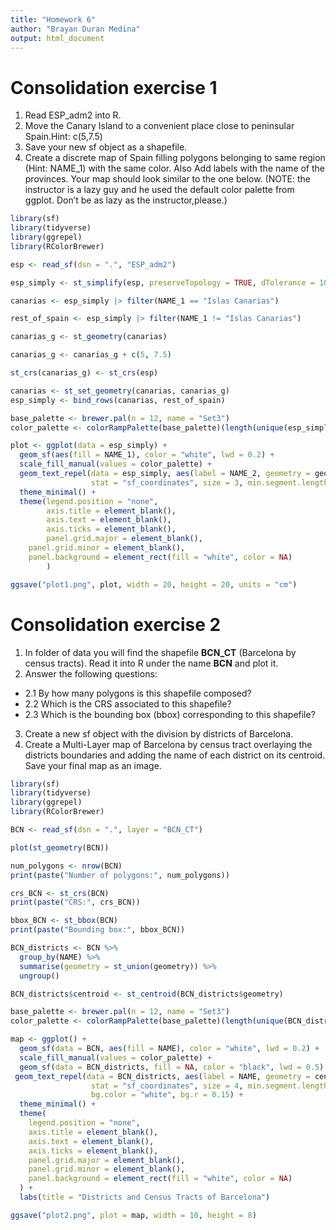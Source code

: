 ```yaml
---
title: "Homework 6"
author: "Brayan Duran Medina"
output: html_document
---
```


# Consolidation exercise 1 ########

1. Read ESP_adm2 into R. 
2. Move the Canary Island to a convenient place close to peninsular Spain.Hint: c(5,7.5) 
3. Save your new sf object as a shapefile.
3. Create a discrete map of Spain filling polygons belonging to same region 
(Hint: NAME_1) with the same color. Also Add labels with the name of the provinces. 
Your map should look similar to the one below. (NOTE: the instructor is a lazy 
guy and he used the default color palette from ggplot. Don't be as lazy as the 
instructor,please.)

```r
library(sf)
library(tidyverse)
library(ggrepel)
library(RColorBrewer)

esp <- read_sf(dsn = ".", "ESP_adm2")

esp_simply <- st_simplify(esp, preserveTopology = TRUE, dTolerance = 1000)

canarias <- esp_simply |> filter(NAME_1 == "Islas Canarias")

rest_of_spain <- esp_simply |> filter(NAME_1 != "Islas Canarias")

canarias_g <- st_geometry(canarias)

canarias_g <- canarias_g + c(5, 7.5)

st_crs(canarias_g) <- st_crs(esp)

canarias <- st_set_geometry(canarias, canarias_g)
esp_simply <- bind_rows(canarias, rest_of_spain)

base_palette <- brewer.pal(n = 12, name = "Set3")
color_palette <- colorRampPalette(base_palette)(length(unique(esp_simply$NAME_1)))

plot <- ggplot(data = esp_simply) +
  geom_sf(aes(fill = NAME_1), color = "white", lwd = 0.2) +
  scale_fill_manual(values = color_palette) +
  geom_text_repel(data = esp_simply, aes(label = NAME_2, geometry = geometry),
                  stat = "sf_coordinates", size = 3, min.segment.length = 0) +
  theme_minimal() +
  theme(legend.position = "none", 
        axis.title = element_blank(), 
        axis.text = element_blank(), 
        axis.ticks = element_blank(),
        panel.grid.major = element_blank(), 
    panel.grid.minor = element_blank(),
    panel.background = element_rect(fill = "white", color = NA) 
        )

ggsave("plot1.png", plot, width = 20, height = 20, units = "cm")
```

# Consolidation exercise 2 #######
1. In folder of data you will find the shapefile **BCN_CT** (Barcelona by census tracts). Read it into R under the name **BCN** and plot it. 
2. Answer the following questions: 
  + 2.1 By how many polygons is this shapefile composed?
  + 2.2 Which is the CRS associated to this shapefile? 
  + 2.3 Which is the bounding box (bbox) corresponding to this shapefile? 
3. Create a new sf object with the division by districts of Barcelona. 
4. Create a Multi-Layer map of Barcelona by census tract overlaying the districts boundaries and adding the name of each district on its centroid. Save your final map as an image. 

```r
library(sf)
library(tidyverse)
library(ggrepel)
library(RColorBrewer)

BCN <- read_sf(dsn = ".", layer = "BCN_CT")

plot(st_geometry(BCN))

num_polygons <- nrow(BCN)
print(paste("Number of polygons:", num_polygons))

crs_BCN <- st_crs(BCN)
print(paste("CRS:", crs_BCN))

bbox_BCN <- st_bbox(BCN)
print(paste("Bounding box:", bbox_BCN))

BCN_districts <- BCN %>%
  group_by(NAME) %>%
  summarise(geometry = st_union(geometry)) %>%
  ungroup()

BCN_districts$centroid <- st_centroid(BCN_districts$geometry)

base_palette <- brewer.pal(n = 12, name = "Set3")
color_palette <- colorRampPalette(base_palette)(length(unique(BCN_districts$NAME)))

map <- ggplot() +
  geom_sf(data = BCN, aes(fill = NAME), color = "white", lwd = 0.2) +
  scale_fill_manual(values = color_palette) +
  geom_sf(data = BCN_districts, fill = NA, color = "black", lwd = 0.5) +
 geom_text_repel(data = BCN_districts, aes(label = NAME, geometry = centroid),
                  stat = "sf_coordinates", size = 4, min.segment.length = 0, color = "black",
                  bg.color = "white", bg.r = 0.15) +
  theme_minimal() +
  theme(
    legend.position = "none",
    axis.title = element_blank(), 
    axis.text = element_blank(), 
    axis.ticks = element_blank(), 
    panel.grid.major = element_blank(), 
    panel.grid.minor = element_blank(),
    panel.background = element_rect(fill = "white", color = NA)
  ) +
  labs(title = "Districts and Census Tracts of Barcelona")

ggsave("plot2.png", plot = map, width = 10, height = 8)
```